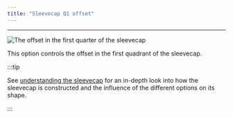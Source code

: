 ```yaml
---
title: "Sleevecap Q1 offset"
---
```


***

![The offset in the first quarter of the sleevecap](./sleevecapq1offset.svg)

This option controls the offset in the first quadrant of the sleevecap.

:::tip


See [understanding the sleevecap](/docs/designs/brian/options#understanding-the-sleevecap) for an in-depth
look into how the sleevecap is constructed and the influence of the different options on its shape.

:::




